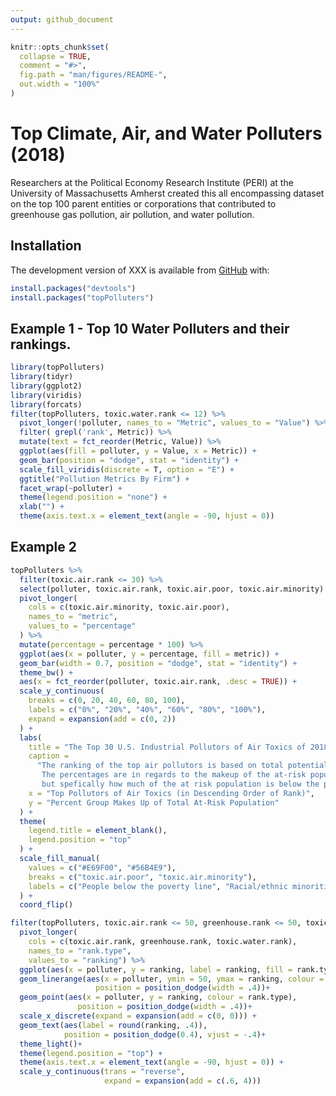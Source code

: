 ```yaml
---
output: github_document
---
```


<!-- README.md is generated from README.Rmd. Please edit that file -->

<!-- You'll still need to render `README.Rmd` regularly, to keep `README.md` up-to-date. `devtools::build_readme()` is handy for this.  -->

```r
knitr::opts_chunk$set(
  collapse = TRUE,
  comment = "#>",
  fig.path = "man/figures/README-",
  out.width = "100%"
)
```

# Top Climate, Air, and Water Polluters (2018)

<!-- badges: start -->
<!-- badges: end -->

Researchers at the Political Economy Research Institute (PERI) at the University of Massachusetts Amherst created this all encompassing dataset on the top 100 parent entities or corporations that contributed to greenhouse gas pollution, air pollution, and water pollution. 

## Installation

The development version of XXX is available from [GitHub](https://github.com/) with:
```r
install.packages("devtools")
install.packages("topPolluters")
```
## Example 1 - Top 10 Water Polluters and their rankings.
```r
library(topPolluters)
library(tidyr)
library(ggplot2)
library(viridis)
library(forcats)
filter(topPolluters, toxic.water.rank <= 12) %>%
  pivot_longer(!polluter, names_to = "Metric", values_to = "Value") %>%
  filter( grepl('rank', Metric)) %>%
  mutate(text = fct_reorder(Metric, Value)) %>%
  ggplot(aes(fill = polluter, y = Value, x = Metric)) +
  geom_bar(position = "dodge", stat = "identity") +
  scale_fill_viridis(discrete = T, option = "E") +
  ggtitle("Pollution Metrics By Firm") +
  facet_wrap(~polluter) +
  theme(legend.position = "none") +
  xlab("") +
  theme(axis.text.x = element_text(angle = -90, hjust = 0))
```
## Example 2
```r
topPolluters %>%
  filter(toxic.air.rank <= 30) %>%
  select(polluter, toxic.air.rank, toxic.air.poor, toxic.air.minority) %>%
  pivot_longer(
    cols = c(toxic.air.minority, toxic.air.poor),
    names_to = "metric",
    values_to = "percentage"
  ) %>%
  mutate(percentage = percentage * 100) %>%
  ggplot(aes(x = polluter, y = percentage, fill = metric)) +
  geom_bar(width = 0.7, position = "dodge", stat = "identity") +
  theme_bw() +
  aes(x = fct_reorder(polluter, toxic.air.rank, .desc = TRUE)) +
  scale_y_continuous(
    breaks = c(0, 20, 40, 60, 80, 100),
    labels = c("0%", "20%", "40%", "60%", "80%", "100%"),
    expand = expansion(add = c(0, 2))
  ) +
  labs(
    title = "The Top 30 U.S. Industrial Pollutors of Air Toxics of 2018\nand the Resulting Exposure to Low-Income People and Minorities",
    caption =
      "The ranking of the top air pollutors is based on total potential chronic human health risk from their facilities.
       The percentages are in regards to the makeup of the at-risk populations (which are typically those nearest to the toxic facilities),
       but spefically how much of the at risk population is below the poverty line or is a racial/ethnic minority.",
    x = "Top Pollutors of Air Toxics (in Descending Order of Rank)",
    y = "Percent Group Makes Up of Total At-Risk Population"
  ) +
  theme(
    legend.title = element_blank(),
    legend.position = "top"
  ) +
  scale_fill_manual(
    values = c("#E69F00", "#56B4E9"),
    breaks = c("toxic.air.poor", "toxic.air.minority"),
    labels = c("People below the poverty line", "Racial/ethnic minorities")
  ) +
  coord_flip()
```
```r
filter(topPolluters, toxic.air.rank <= 50, greenhouse.rank <= 50, toxic.water.rank <= 50) %>%
  pivot_longer(
    cols = c(toxic.air.rank, greenhouse.rank, toxic.water.rank),
    names_to = "rank.type",
    values_to = "ranking") %>%
  ggplot(aes(x = polluter, y = ranking, label = ranking, fill = rank.type)) +
  geom_linerange(aes(x = polluter, ymin = 50, ymax = ranking, colour = rank.type), 
                   position = position_dodge(width = .4))+
  geom_point(aes(x = polluter, y = ranking, colour = rank.type),
               position = position_dodge(width = .4))+
  scale_x_discrete(expand = expansion(add = c(0, 0))) +
  geom_text(aes(label = round(ranking, .4)), 
            position = position_dodge(0.4), vjust = -.4)+
  theme_light()+
  theme(legend.position = "top") +
  theme(axis.text.x = element_text(angle = -90, hjust = 0)) +
  scale_y_continuous(trans = "reverse",
                     expand = expansion(add = c(.6, 4)))
```
